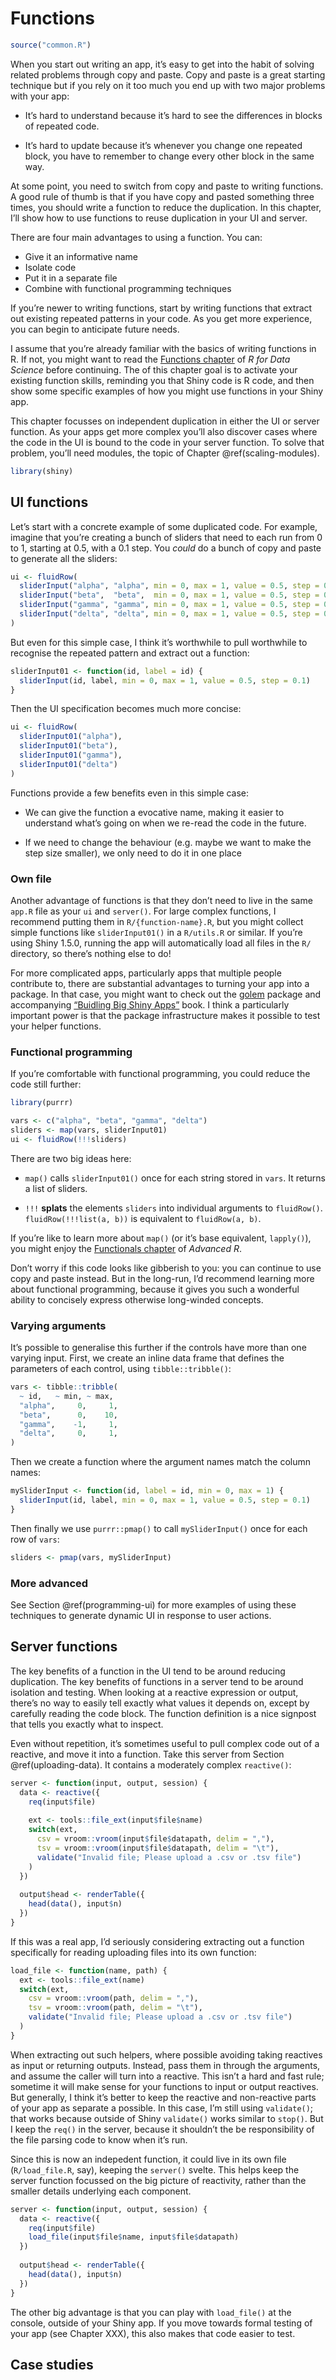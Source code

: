 # Functions {#action-functions}

```r
source("common.R")
```

When you start out writing an app, it's easy to get into the habit of solving related problems through copy and paste. Copy and paste is a great starting technique but if you rely on it too much you end up with two major problems with your app:

* It's hard to understand because it's hard to see the differences in blocks 
  of repeated code.
  
* It's hard to update because it's whenever you change one repeated block, you
  have to remember to change every other block in the same way.

At some point, you need to switch from copy and paste to writing functions. A good rule of thumb is that if you have copy and pasted something three times, you should write a function to reduce the duplication. In this chapter, I'll show how to use functions to reuse duplication in your UI and server. 

There are four main advantages to using a function. You can:

* Give it an informative name
* Isolate code
* Put it in a separate file
* Combine with functional programming techniques

If you're newer to writing functions, start by writing functions that extract out existing repeated patterns in your code. As you get more experience, you can begin to anticipate future needs.

I assume that you're already familiar with the basics of writing functions in R.  If not, you might want to read the [Functions chapter](https://r4ds.had.co.nz/functions.html) of _R for Data Science_ before continuing. The of this chapter goal is to activate your existing function skills, reminding you that Shiny code is R code, and then show some specific examples of how you might use functions in your Shiny app.

This chapter focusses on independent duplication in either the UI or server function. As your apps get more complex you'll also discover cases where the code in the UI is bound to the code in your server function. To solve that problem, you'll need modules, the topic of Chapter \@ref(scaling-modules).

```r
library(shiny)
```

## UI functions

Let's start with a concrete example of some duplicated code. For example, imagine that you're creating a bunch of sliders that need to each run from 0 to 1, starting at 0.5, with a 0.1 step. You _could_ do a bunch of copy and paste to generate all the sliders:

```r
ui <- fluidRow(
  sliderInput("alpha", "alpha", min = 0, max = 1, value = 0.5, step = 0.1),
  sliderInput("beta",  "beta",  min = 0, max = 1, value = 0.5, step = 0.1),
  sliderInput("gamma", "gamma", min = 0, max = 1, value = 0.5, step = 0.1),
  sliderInput("delta", "delta", min = 0, max = 1, value = 0.5, step = 0.1)
)
```

But even for this simple case, I think it's worthwhile to pull worthwhile to recognise the repeated pattern and extract out a function:

```r
sliderInput01 <- function(id, label = id) {
  sliderInput(id, label, min = 0, max = 1, value = 0.5, step = 0.1)
}
```

Then the UI specification becomes much more concise:

```r
ui <- fluidRow(
  sliderInput01("alpha"),
  sliderInput01("beta"),
  sliderInput01("gamma"),
  sliderInput01("delta")
)
```

Functions provide a few benefits even in this simple case:

* We can give the function a evocative name, making it easier to understand 
  what's going on when we re-read the code in the future.
  
* If we need to change the behaviour (e.g. maybe we want to make the step size
  smaller), we only need to do it in one place

### Own file

Another advantage of functions is that they don't need to live in the same `app.R` file as your `ui` and `server()`. For large complex functions, I recommend putting them in `R/{function-name}.R`, but you might collect simple functions like `sliderInput01()` in a `R/utils.R` or similar. If you're using Shiny 1.5.0, running the app will automatically load all files in the `R/` directory, so there's nothing else to do!

For more complicated apps, particularly apps that multiple people contribute to, there are substantial advantages to turning your app into a package. In that case, you might want to check out the [golem](https://thinkr-open.github.io/golem/) package and accompanying ["Buidling Big Shiny Apps"](https://thinkr-open.github.io/building-shiny-apps-workflow/) book. I think a particularly important power is that the package infrastructure makes it possible to test your helper functions.

### Functional programming

If you're comfortable with functional programming, you could reduce the code still further:

```r
library(purrr)

vars <- c("alpha", "beta", "gamma", "delta")
sliders <- map(vars, sliderInput01)
ui <- fluidRow(!!!sliders)
```

There are two big ideas here:

* `map()` calls `sliderInput01()` once for each string stored in `vars`. 
  It returns a list of sliders.
  
* `!!!` __splats__ the elements `sliders` into individual arguments to 
  `fluidRow()`. `fluidRow(!!!list(a, b))` is equivalent to `fluidRow(a, b)`.

If you're like to learn more about `map()` (or it's base equivalent, `lapply()`), you might enjoy the [Functionals chapter](https://adv-r.hadley.nz/functionals.html) of _Advanced R_.

Don't worry if this code looks like gibberish to you: you can continue to use copy and paste instead. But in the long-run, I'd recommend learning more about functional programming, because it gives you such a wonderful ability to concisely express otherwise long-winded concepts.

### Varying arguments

It's possible to generalise this further if the controls have more than one varying input. First, we create an inline data frame that defines the parameters of each control, using `tibble::tribble()`:

```r
vars <- tibble::tribble(
  ~ id,   ~ min, ~ max,
  "alpha",     0,     1,
  "beta",      0,    10,
  "gamma",    -1,     1,
  "delta",     0,     1,
)
```

Then we create a function where the argument names match the column names:

```r
mySliderInput <- function(id, label = id, min = 0, max = 1) {
  sliderInput(id, label, min = 0, max = 1, value = 0.5, step = 0.1)
}
```

Then finally we use `purrr::pmap()` to call `mySliderInput()` once for each row of `vars`:

```r
sliders <- pmap(vars, mySliderInput)
```

### More advanced

See Section \@ref(programming-ui) for more examples of using these techniques to generate dynamic UI in response to user actions.

## Server functions

The key benefits of a function in the UI tend to be around reducing duplication. The key benefits of functions in a server tend to be around isolation and testing. When looking at a reactive expression or output, there's no way to easily tell exactly what values it depends on, except by carefully reading the code block. The function definition is a nice signpost that tells you  exactly what to inspect.  

Even without repetition, it's sometimes useful to pull complex code out of a reactive, and move it into a function. Take this server from Section \@ref(uploading-data). It contains a moderately complex `reactive()`:

```r
server <- function(input, output, session) {
  data <- reactive({
    req(input$file)
    
    ext <- tools::file_ext(input$file$name)
    switch(ext,
      csv = vroom::vroom(input$file$datapath, delim = ","),
      tsv = vroom::vroom(input$file$datapath, delim = "\t"),
      validate("Invalid file; Please upload a .csv or .tsv file")
    )
  })
  
  output$head <- renderTable({
    head(data(), input$n)
  })
}
```

If this was a real app, I'd seriously considering extracting out a function specifically for reading uploading files into its own function:

```r
load_file <- function(name, path) {
  ext <- tools::file_ext(name)
  switch(ext,
    csv = vroom::vroom(path, delim = ","),
    tsv = vroom::vroom(path, delim = "\t"),
    validate("Invalid file; Please upload a .csv or .tsv file")
  )
}
```

When extracting out such helpers, where possible avoiding taking reactives as input or returning outputs. Instead, pass them in through the arguments, and assume the caller will turn into a reactive. This isn't a hard and fast rule; sometime it will make sense for your functions to input or output reactives. But generally, I think it's better to keep the reactive and non-reactive parts of your app as separate a possible. In this case, I'm still using `validate()`; that works because outside of Shiny `validate()` works similar to `stop()`. But I keep the `req()` in the server, because it shouldn't the be responsibility of the file parsing code to know when it's run.

Since this is now an indepedent function, it could live in its own file (`R/load_file.R`, say), keeping the `server()` svelte. This helps keep the server function focussed on the big picture
of reactivity, rather than the smaller details underlying each component.

```r
server <- function(input, output, session) {
  data <- reactive({
    req(input$file)
    load_file(input$file$name, input$file$datapath)
  })
  
  output$head <- renderTable({
    head(data(), input$n)
  })
}
```

The other big advantage is that you can play with `load_file()` at the console, outside of your Shiny app. If you move towards formal testing of your app (see Chapter XXX), this also makes that code easier to test.

## Case studies
